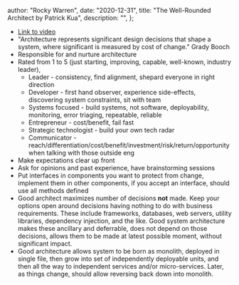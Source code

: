 
  author: "Rocky Warren",
  date: "2020-12-31",
  title: "The Well-Rounded Architect by Patrick Kua",
  description: "",
};


- [Link to video](https://www.oreilly.com/library/view/oreilly-software-architecture/9781491958490/video284896.html)
- "Architecture represents significant design decisions that shape a system, where significant is measured by cost of change." Grady Booch
- Responsible for and nurture architecture
- Rated from 1 to 5 (just starting, improving, capable, well-known, industry leader),
  - Leader - consistency, find alignment, shepard everyone in right direction
  - Developer - first hand observer, experience side-effects, discovering system constraints, sit with team
  - Systems focused - build systems, not software, deployability, monitoring, error triaging, repeatable, reliable
  - Entrepreneur - cost/benefit, fail fast
  - Strategic technologist - build your own tech radar
  - Communicator - reach/differentiation/cost/benefit/investment/risk/return/opportunity when talking with those outside eng
- Make expectations clear up front
- Ask for opinions and past experience, have brainstorming sessions
- Put interfaces in components you want to protect from change, implement them in other components, if you accept an interface, should use all methods defined
- Good architect maximizes number of decisions **not** made. Keep your options open around decisions having nothing to do with business requirements. These include frameworks, databases, web servers, utility libraries, dependency injection, and the like. Good system architecture makes these ancillary and deferrable, does not depend on those decisions, allows them to be made at latest possible moment, without significant impact.
- Good architecture allows system to be born as monolith, deployed in single file, then grow into set of independently deployable units, and then all the way to independent services and/or micro-services. Later, as things change, should allow reversing back down into monolith.
